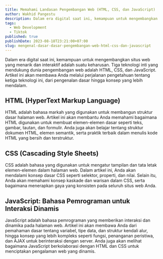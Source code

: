 ```yaml
---
title: Memahami Landasan Pengembangan Web (HTML, CSS, dan JavaScript)
author: Wakhid Pangestu
description: Dalam era digital saat ini, kemampuan untuk mengembangkan situs web yang menarik dan interaktif adalah suatu keharusan. Tiga teknologi inti yang mendukung dunia pengembangan web adalah HTML, CSS, dan JavaScript. Artikel ini akan membawa Anda melalui perjalanan pengetahuan tentang ketiga teknologi ini, dari pengenalan dasar hingga konsep yang lebih mendalam.
tags:
  - Web Development
  - Tiktok
published: true
publishDate: 2023-08-18T23:21:00+07:00
slug: mengenal-dasar-dasar-pengembangan-web-html-css-dan-javascript
---
```


Dalam era digital saat ini, kemampuan untuk mengembangkan situs web yang menarik dan interaktif adalah suatu keharusan. Tiga teknologi inti yang mendukung dunia pengembangan web adalah HTML, CSS, dan JavaScript. Artikel ini akan membawa Anda melalui perjalanan pengetahuan tentang ketiga teknologi ini, dari pengenalan dasar hingga konsep yang lebih mendalam.

## HTML (HyperText Markup Language)

HTML adalah bahasa markah yang digunakan untuk membangun struktur dasar halaman web. Artikel ini akan membantu Anda memahami bagaimana HTML digunakan untuk membuat elemen-elemen dasar seperti teks, gambar, tautan, dan formulir. Anda juga akan belajar tentang struktur dokumen HTML, elemen semantik, serta praktik terbaik dalam menulis kode HTML yang bersih dan terstruktur.

## CSS (Cascading Style Sheets)

CSS adalah bahasa yang digunakan untuk mengatur tampilan dan tata letak elemen-elemen dalam halaman web. Dalam artikel ini, Anda akan mendalami konsep dasar CSS seperti selektor, properti, dan nilai. Selain itu, Anda akan memahami konsep kaskade dan warisan dalam CSS, serta bagaimana menerapkan gaya yang konsisten pada seluruh situs web Anda.

## JavaScript: Bahasa Pemrograman untuk Interaksi Dinamis

JavaScript adalah bahasa pemrograman yang memberikan interaksi dan dinamika pada halaman web. Artikel ini akan membawa Anda dari pemahaman dasar tentang variabel, tipe data, dan struktur kendali alur, hingga konsep yang lebih kompleks seperti fungsi, penanganan peristiwa, dan AJAX untuk berinteraksi dengan server. Anda juga akan melihat bagaimana JavaScript berkolaborasi dengan HTML dan CSS untuk menciptakan pengalaman web yang dinamis.